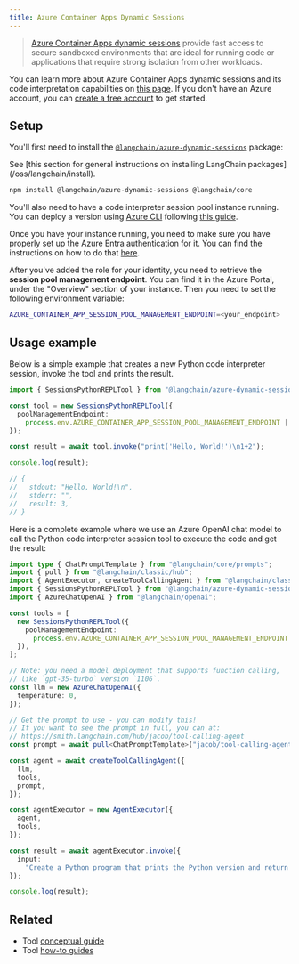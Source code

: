 ```yaml
---
title: Azure Container Apps Dynamic Sessions
---
```


> [Azure Container Apps dynamic sessions](https://learn.microsoft.com/azure/container-apps/sessions) provide fast access to secure sandboxed environments that are ideal for running code or applications that require strong isolation from other workloads.

You can learn more about Azure Container Apps dynamic sessions and its code interpretation capabilities on [this page](https://learn.microsoft.com/azure/container-apps/sessions). If you don't have an Azure account, you can [create a free account](https://azure.microsoft.com/free/) to get started.

## Setup

You'll first need to install the [`@langchain/azure-dynamic-sessions`](https://www.npmjs.com/package/@langchain/azure-dynamic-sessions) package:

<Tip>
See [this section for general instructions on installing LangChain packages](/oss/langchain/install).
</Tip>

```bash npm
npm install @langchain/azure-dynamic-sessions @langchain/core
```

You'll also need to have a code interpreter session pool instance running. You can deploy a version using [Azure CLI](https://learn.microsoft.com/cli/azure/install-azure-cli) following [this guide](https://learn.microsoft.com/azure/container-apps/sessions-code-interpreter).

Once you have your instance running, you need to make sure you have properly set up the Azure Entra authentication for it. You can find the instructions on how to do that [here](https://learn.microsoft.com/azure/container-apps/sessions?tabs=azure-cli#authentication).

After you've added the role for your identity, you need to retrieve the **session pool management endpoint**. You can find it in the Azure Portal, under the "Overview" section of your instance. Then you need to set the following environment variable:

```bash .env example
AZURE_CONTAINER_APP_SESSION_POOL_MANAGEMENT_ENDPOINT=<your_endpoint>
```

## Usage example

Below is a simple example that creates a new Python code interpreter session, invoke the tool and prints the result.

```typescript
import { SessionsPythonREPLTool } from "@langchain/azure-dynamic-sessions";

const tool = new SessionsPythonREPLTool({
  poolManagementEndpoint:
    process.env.AZURE_CONTAINER_APP_SESSION_POOL_MANAGEMENT_ENDPOINT || "",
});

const result = await tool.invoke("print('Hello, World!')\n1+2");

console.log(result);

// {
//   stdout: "Hello, World!\n",
//   stderr: "",
//   result: 3,
// }
```

Here is a complete example where we use an Azure OpenAI chat model to call the Python code interpreter session tool to execute the code and get the result:

```typescript
import type { ChatPromptTemplate } from "@langchain/core/prompts";
import { pull } from "@langchain/classic/hub";
import { AgentExecutor, createToolCallingAgent } from "@langchain/classic/agents";
import { SessionsPythonREPLTool } from "@langchain/azure-dynamic-sessions";
import { AzureChatOpenAI } from "@langchain/openai";

const tools = [
  new SessionsPythonREPLTool({
    poolManagementEndpoint:
      process.env.AZURE_CONTAINER_APP_SESSION_POOL_MANAGEMENT_ENDPOINT || "",
  }),
];

// Note: you need a model deployment that supports function calling,
// like `gpt-35-turbo` version `1106`.
const llm = new AzureChatOpenAI({
  temperature: 0,
});

// Get the prompt to use - you can modify this!
// If you want to see the prompt in full, you can at:
// https://smith.langchain.com/hub/jacob/tool-calling-agent
const prompt = await pull<ChatPromptTemplate>("jacob/tool-calling-agent");

const agent = await createToolCallingAgent({
  llm,
  tools,
  prompt,
});

const agentExecutor = new AgentExecutor({
  agent,
  tools,
});

const result = await agentExecutor.invoke({
  input:
    "Create a Python program that prints the Python version and return the result.",
});

console.log(result);
```

## Related

- Tool [conceptual guide](/oss/langchain/tools)
- Tool [how-to guides](/oss/langchain/tools)
